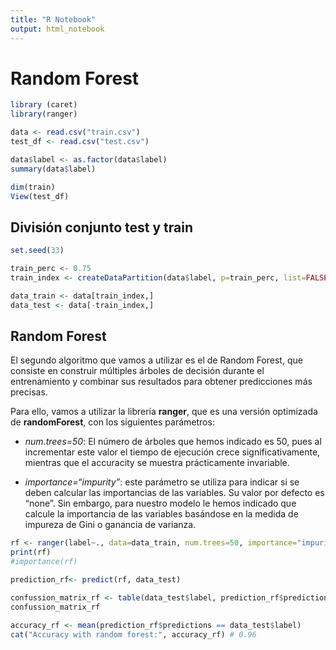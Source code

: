 ```yaml
---
title: "R Notebook"
output: html_notebook
---
```


# Random Forest

```r
library (caret)
library(ranger)
```

```r
data <- read.csv("train.csv")
test_df <- read.csv("test.csv")

data$label <- as.factor(data$label)
summary(data$label)

dim(train)
View(test_df)
```

## División conjunto test y train

```r
set.seed(33)

train_perc <- 0.75
train_index <- createDataPartition(data$label, p=train_perc, list=FALSE)

data_train <- data[train_index,]
data_test <- data[-train_index,]
```

## Random Forest

El segundo algoritmo que vamos a utilizar es el de Random Forest, que consiste en construir múltiples árboles de decisión durante el entrenamiento y combinar sus resultados para obtener predicciones más precisas.

Para ello, vamos a utilizar la librería **ranger**, que es una versión optimizada de **randomForest**, con los siguientes parámetros:

-   *num.trees=50*: El número de árboles que hemos indicado es 50, pues al incrementar este valor el tiempo de ejecución crece significativamente, mientras que el accuracity se muestra prácticamente invariable.

-   *importance="impurity"*: este parámetro se utiliza para indicar si se deben calcular las importancias de las variables. Su valor por defecto es "none". Sin embargo, para nuestro modelo le hemos indicado que calcule la importancia de las variables basándose en la medida de impureza de Gini o ganancia de varianza.

```r
rf <- ranger(label~., data=data_train, num.trees=50, importance="impurity")
print(rf)
#importance(rf)
```

```r
prediction_rf<- predict(rf, data_test)

confussion_matrix_rf <- table(data_test$label, prediction_rf$predictions)
confussion_matrix_rf
```

```r
accuracy_rf <- mean(prediction_rf$predictions == data_test$label)
cat("Accuracy with random forest:", accuracy_rf) # 0.96
```
